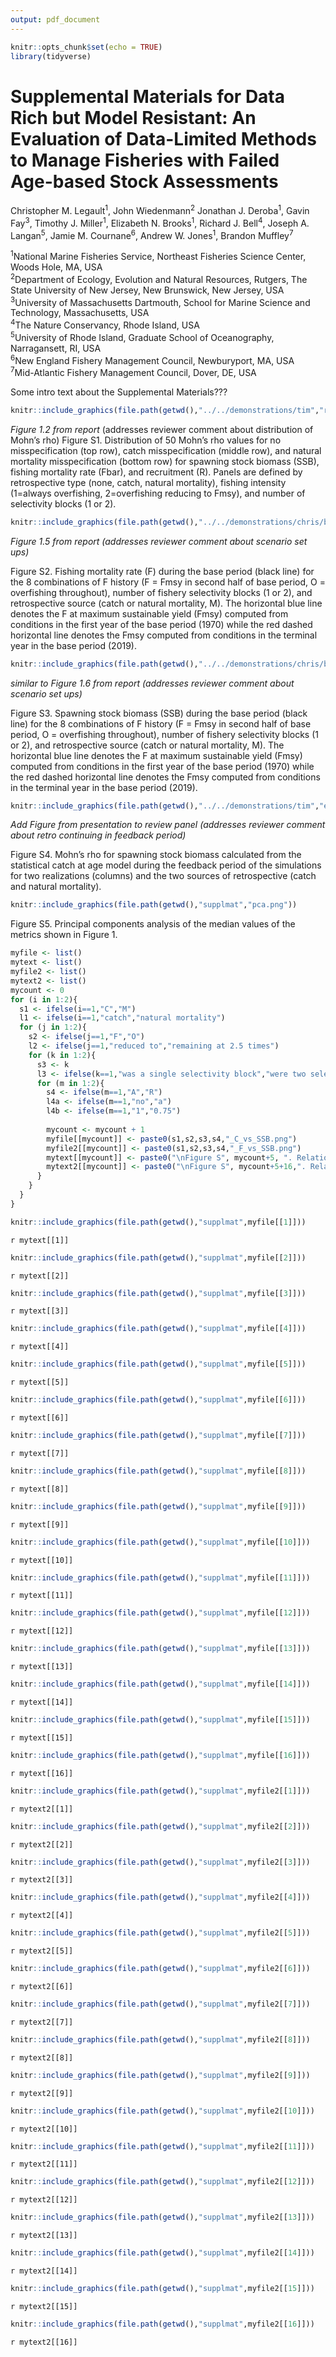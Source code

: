 ```yaml
---
output: pdf_document
---
```


```r
knitr::opts_chunk$set(echo = TRUE)
library(tidyverse)
```

\newpage

# Supplemental Materials for Data Rich but Model Resistant: An Evaluation of Data-Limited Methods to Manage Fisheries with Failed Age-based Stock Assessments

  
Christopher M. Legault^1^, John Wiedenmann^2^ Jonathan J. Deroba^1^, Gavin Fay^3^, Timothy J. Miller^1^, Elizabeth N. Brooks^1^, Richard J. Bell^4^, Joseph A. Langan^5^, Jamie M. Cournane^6^, Andrew W. Jones^1^, Brandon Muffley^7^


^1^National Marine Fisheries Service, Northeast Fisheries Science Center, Woods Hole, MA, USA  
^2^Department of Ecology, Evolution and Natural Resources, Rutgers, The State University of New Jersey, New Brunswick, New Jersey, USA  
^3^University of Massachusetts Dartmouth, School for Marine Science
and Technology, Massachusetts, USA  
^4^The Nature Conservancy, Rhode Island, USA  
^5^University of Rhode Island, Graduate School of Oceanography, Narragansett, RI, USA  
^6^New England Fishery Management Council, Newburyport, MA, USA  
^7^Mid-Atlantic Fishery Management Council, Dover, DE, USA  

Some intro text about the Supplemental Materials???

```r
knitr::include_graphics(file.path(getwd(),"../../demonstrations/tim","retro_results_plots.png"))
```

*Figure 1.2 from report*  (addresses reviewer comment about distribution of Mohn's rho)
Figure S1. Distribution of 50 Mohn’s rho values for no misspecification (top row), catch misspecification (middle row), and natural mortality misspecification (bottom row) for spawning stock biomass (SSB), fishing mortality rate (Fbar), and recruitment (R). Panels are defined by retrospective type (none, catch, natural mortality), fishing intensity (1=always overfishing, 2=overfishing reducing to Fmsy), and number of selectivity blocks (1 or 2).
\newpage

```r
knitr::include_graphics(file.path(getwd(),"../../demonstrations/chris/base_sims","F.png"))
```

*Figure 1.5 from report (addresses reviewer comment about scenario set ups)*

Figure S2. Fishing mortality rate (F) during the base period (black line) for the 8 combinations of F history (F = Fmsy in second half of base period, O = overfishing throughout), number of fishery selectivity blocks (1 or 2), and retrospective source (catch or natural mortality, M). The horizontal blue line denotes the F at maximum sustainable yield (Fmsy) computed from conditions in the first year of the base period (1970) while the red dashed horizontal line denotes the Fmsy computed from conditions in the terminal year in the base period (2019).
\newpage

```r
knitr::include_graphics(file.path(getwd(),"../../demonstrations/chris/base_sims","SSB.png"))
```

*similar to Figure 1.6 from report (addresses reviewer comment about scenario set ups)*

Figure S3. Spawning stock biomass (SSB) during the base period (black line) for the 8 combinations of F history (F = Fmsy in second half of base period, O = overfishing throughout), number of fishery selectivity blocks (1 or 2), and retrospective source (catch or natural mortality, M). The horizontal blue line denotes the F at maximum sustainable yield (Fmsy) computed from conditions in the first year of the base period (1970) while the red dashed horizontal line denotes the Fmsy computed from conditions in the terminal year in the base period (2019).
\newpage

```r
knitr::include_graphics(file.path(getwd(),"../../demonstrations/tim","example_feedback_SSB_retro.png"))
```

*Add Figure from presentation to review panel (addresses reviewer comment about retro continuing in feedback period)*

Figure S4. Mohn's rho for spawning stock biomass calculated from the statistical catch at age model during the feedback period of the simulations for two realizations (columns) and the two sources of retrospective (catch and natural mortality).
\newpage

```r
knitr::include_graphics(file.path(getwd(),"supplmat","pca.png"))
```

Figure S5. Principal components analysis of the median values of the metrics shown in Figure 1.
\newpage


```r
myfile <- list()
mytext <- list()
myfile2 <- list()
mytext2 <- list()
mycount <- 0
for (i in 1:2){
  s1 <- ifelse(i==1,"C","M")
  l1 <- ifelse(i==1,"catch","natural mortality")
  for (j in 1:2){
    s2 <- ifelse(j==1,"F","O")
    l2 <- ifelse(j==1,"reduced to","remaining at 2.5 times")
    for (k in 1:2){
      s3 <- k
      l3 <- ifelse(k==1,"was a single selectivity block","were two selectivity blocks")
      for (m in 1:2){
        s4 <- ifelse(m==1,"A","R")
        l4a <- ifelse(m==1,"no","a")
        l4b <- ifelse(m==1,"1","0.75")
        
        mycount <- mycount + 1
        myfile[[mycount]] <- paste0(s1,s2,s3,s4,"_C_vs_SSB.png")
        myfile2[[mycount]] <- paste0(s1,s2,s3,s4,"_F_vs_SSB.png")
        mytext[[mycount]] <- paste0("\nFigure S", mycount+5, ". Relationship between long-term average catch and spawning stock biomass relative to their reference points by method. Each point represents the average for years 21-40 in the feedback period for a single iteration of a scenario. The scenario shown is where ", l1, " was the source of the retrospective pattern with $F$ ", l2, " $F_{MSY}$ in the second half of the base period, there ", l3, ", and where ", l4a, " buffer was applied to the catch advice (catch multiplier = ", l4b, ").")
        mytext2[[mycount]] <- paste0("\nFigure S", mycount+5+16,". Relationship between long-term average fishing mortality rate and spawning stock biomass relative to their reference points by method. Each point represents the average for years 21-40 in the feedback period for a single iteration of a scenario. The scenario shown is where ", l1, " was the source of the retrospective pattern with $F$ ", l2, " $F_{MSY}$ in the second half of the base period, there ", l3, ", and where ", l4a, " buffer was applied to the catch advice (catch multiplier = ", l4b, ").")
      }
    }
  }
}
```

```r
knitr::include_graphics(file.path(getwd(),"supplmat",myfile[[1]]))
```
`r mytext[[1]]`
\newpage

```r
knitr::include_graphics(file.path(getwd(),"supplmat",myfile[[2]]))
```
`r mytext[[2]]`
\newpage

```r
knitr::include_graphics(file.path(getwd(),"supplmat",myfile[[3]]))
```
`r mytext[[3]]`
\newpage

```r
knitr::include_graphics(file.path(getwd(),"supplmat",myfile[[4]]))
```
`r mytext[[4]]`
\newpage

```r
knitr::include_graphics(file.path(getwd(),"supplmat",myfile[[5]]))
```
`r mytext[[5]]`
\newpage

```r
knitr::include_graphics(file.path(getwd(),"supplmat",myfile[[6]]))
```
`r mytext[[6]]`
\newpage

```r
knitr::include_graphics(file.path(getwd(),"supplmat",myfile[[7]]))
```
`r mytext[[7]]`
\newpage

```r
knitr::include_graphics(file.path(getwd(),"supplmat",myfile[[8]]))
```
`r mytext[[8]]`
\newpage

```r
knitr::include_graphics(file.path(getwd(),"supplmat",myfile[[9]]))
```
`r mytext[[9]]`
\newpage

```r
knitr::include_graphics(file.path(getwd(),"supplmat",myfile[[10]]))
```
`r mytext[[10]]`
\newpage

```r
knitr::include_graphics(file.path(getwd(),"supplmat",myfile[[11]]))
```
`r mytext[[11]]`
\newpage

```r
knitr::include_graphics(file.path(getwd(),"supplmat",myfile[[12]]))
```
`r mytext[[12]]`
\newpage

```r
knitr::include_graphics(file.path(getwd(),"supplmat",myfile[[13]]))
```
`r mytext[[13]]`
\newpage

```r
knitr::include_graphics(file.path(getwd(),"supplmat",myfile[[14]]))
```
`r mytext[[14]]`
\newpage

```r
knitr::include_graphics(file.path(getwd(),"supplmat",myfile[[15]]))
```
`r mytext[[15]]`
\newpage

```r
knitr::include_graphics(file.path(getwd(),"supplmat",myfile[[16]]))
```
`r mytext[[16]]`
\newpage

```r
knitr::include_graphics(file.path(getwd(),"supplmat",myfile2[[1]]))
```
`r mytext2[[1]]`
\newpage

```r
knitr::include_graphics(file.path(getwd(),"supplmat",myfile2[[2]]))
```
`r mytext2[[2]]`
\newpage

```r
knitr::include_graphics(file.path(getwd(),"supplmat",myfile2[[3]]))
```
`r mytext2[[3]]`
\newpage

```r
knitr::include_graphics(file.path(getwd(),"supplmat",myfile2[[4]]))
```
`r mytext2[[4]]`
\newpage

```r
knitr::include_graphics(file.path(getwd(),"supplmat",myfile2[[5]]))
```
`r mytext2[[5]]`
\newpage

```r
knitr::include_graphics(file.path(getwd(),"supplmat",myfile2[[6]]))
```
`r mytext2[[6]]`
\newpage

```r
knitr::include_graphics(file.path(getwd(),"supplmat",myfile2[[7]]))
```
`r mytext2[[7]]`
\newpage

```r
knitr::include_graphics(file.path(getwd(),"supplmat",myfile2[[8]]))
```
`r mytext2[[8]]`
\newpage

```r
knitr::include_graphics(file.path(getwd(),"supplmat",myfile2[[9]]))
```
`r mytext2[[9]]`
\newpage

```r
knitr::include_graphics(file.path(getwd(),"supplmat",myfile2[[10]]))
```
`r mytext2[[10]]`
\newpage

```r
knitr::include_graphics(file.path(getwd(),"supplmat",myfile2[[11]]))
```
`r mytext2[[11]]`
\newpage

```r
knitr::include_graphics(file.path(getwd(),"supplmat",myfile2[[12]]))
```
`r mytext2[[12]]`
\newpage

```r
knitr::include_graphics(file.path(getwd(),"supplmat",myfile2[[13]]))
```
`r mytext2[[13]]`
\newpage

```r
knitr::include_graphics(file.path(getwd(),"supplmat",myfile2[[14]]))
```
`r mytext2[[14]]`
\newpage

```r
knitr::include_graphics(file.path(getwd(),"supplmat",myfile2[[15]]))
```
`r mytext2[[15]]`
\newpage

```r
knitr::include_graphics(file.path(getwd(),"supplmat",myfile2[[16]]))
```
`r mytext2[[16]]`
\newpage

